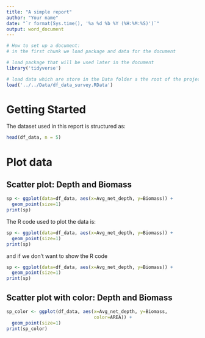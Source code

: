 ```yaml
---
title: "A simple report"
author: "Your name"
date: "`r format(Sys.time(), '%a %d %b %Y (%H:%M:%S)')`"
output: word_document
---
```



```r
# How to set up a document:
# in the first chunk we load package and data for the document

# load package that will be used later in the document
library('tidyverse')

# load data which are store in the Data folder a the root of the project directory
load('../../Data/df_data_survey.RData')
```


# Getting Started
The dataset used in this report is structured as:
```r
head(df_data, n = 5)
```

# Plot data
## Scatter plot: Depth and Biomass
```r
sp <- ggplot(data=df_data, aes(x=Avg_net_depth, y=Biomass)) +
  geom_point(size=1)
print(sp)
```

The R code used to plot the data is:

```r
sp <- ggplot(data=df_data, aes(x=Avg_net_depth, y=Biomass)) +
  geom_point(size=1)
print(sp)
```

and if we don't want to show the R code

```r
sp <- ggplot(data=df_data, aes(x=Avg_net_depth, y=Biomass)) +
  geom_point(size=1)
print(sp)
```

## Scatter plot with color: Depth and Biomass
```r
sp_color <- ggplot(df_data, aes(x=Avg_net_depth, y=Biomass,
                                color=AREA)) +
  geom_point(size=1)
print(sp_color)
```


